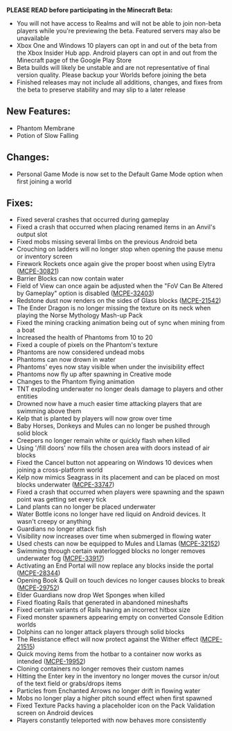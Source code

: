 **PLEASE READ before participating in the Minecraft Beta:**  

-   You will not have access to Realms and will not be able to join non-beta players while you're previewing the beta. Featured servers may also be unavailable
-   Xbox One and Windows 10 players can opt in and out of the beta from the Xbox Insider Hub app. Android players can opt in and out from the Minecraft page of the Google Play Store
-   Beta builds will likely be unstable and are not representative of final version quality. Please backup your Worlds before joining the beta
-   Finished releases may not include all additions, changes, and fixes from the beta to preserve stability and may slip to a later release  
      
    

## **New Features:**

-   Phantom Membrane
-   Potion of Slow Falling  
      
    

## **Changes:**

-   Personal Game Mode is now set to the Default Game Mode option when first joining a world  
      
    

## **Fixes:**

-   Fixed several crashes that occurred during gameplay
-   Fixed a crash that occurred when placing renamed items in an Anvil's output slot
-   Fixed mobs missing several limbs on the previous Android beta
-   Crouching on ladders will no longer stop when opening the pause menu or inventory screen
-   Firework Rockets once again give the proper boost when using Elytra ([MCPE-30821](https://bugs.mojang.com/browse/MCPE-30821))
-   Barrier Blocks can now contain water
-   Field of View can once again be adjusted when the "FoV Can Be Altered by Gameplay" option is disabled ([MCPE-32403](https://bugs.mojang.com/browse/MCPE-32403))
-   Redstone dust now renders on the sides of Glass blocks ([MCPE-21542](https://bugs.mojang.com/browse/MCPE-21542))
-   The Ender Dragon is no longer missing the texture on its neck when playing the Norse Mythology Mash-up Pack
-   Fixed the mining cracking animation being out of sync when mining from a boat
-   Increased the health of Phantoms from 10 to 20
-   Fixed a couple of pixels on the Phantom's texture
-   Phantoms are now considered undead mobs
-   Phantoms can now drown in water
-   Phantoms' eyes now stay visible when under the invisibility effect
-   Phantoms now fly up after spawning in Creative mode
-   Changes to the Phantom flying animation
-   TNT exploding underwater no longer deals damage to players and other entities
-   Drowned now have a much easier time attacking players that are swimming above them
-   Kelp that is planted by players will now grow over time
-   Baby Horses, Donkeys and Mules can no longer be pushed through solid block
-   Creepers no longer remain white or quickly flash when killed
-   Using '/fill doors' now fills the chosen area with doors instead of air blocks
-   Fixed the Cancel button not appearing on Windows 10 devices when joining a cross-platform world
-   Kelp now mimics Seagrass in its placement and can be placed on most blocks underwater ([MCPE-33747](https://bugs.mojang.com/browse/MCPE-33747))
-   Fixed a crash that occurred when players were spawning and the spawn point was getting set every tick
-   Land plants can no longer be placed underwater
-   Water Bottle icons no longer have red liquid on Android devices. It wasn't creepy or anything
-   Guardians no longer attack fish
-   Visibility now increases over time when submerged in flowing water
-   Used chests can now be equipped to Mules and Llamas ([MCPE-32152](https://bugs.mojang.com/browse/MCPE-32152))
-   Swimming through certain waterlogged blocks no longer removes underwater fog ([MCPE-33917](https://bugs.mojang.com/browse/MCPE-33917))
-   Activating an End Portal will now replace any blocks inside the portal ([MCPE-28344](https://bugs.mojang.com/browse/MCPE-28344))
-   Opening Book & Quill on touch devices no longer causes blocks to break ([MCPE-29752](https://bugs.mojang.com/browse/MCPE-29752))
-   Elder Guardians now drop Wet Sponges when killed
-   Fixed floating Rails that generated in abandoned mineshafts
-   Fixed certain variants of Rails having an incorrect hitbox size
-   Fixed monster spawners appearing empty on converted Console Edition worlds
-   Dolphins can no longer attack players through solid blocks
-   The Resistance effect will now protect against the Wither effect ([MCPE-21515](https://bugs.mojang.com/browse/MCPE-21515))
-   Quick moving items from the hotbar to a container now works as intended ([MCPE-19952](https://bugs.mojang.com/browse/MCPE-19952))
-   Cloning containers no longer removes their custom names
-   Hitting the Enter key in the inventory no longer moves the cursor in/out of the text field or grabs/drops items
-   Particles from Enchanted Arrows no longer drift in flowing water
-   Mobs no longer play a higher pitch sound effect when first spawned
-   Fixed Texture Packs having a placeholder icon on the Pack Validation screen on Android devices
-   Players constantly teleported with now behaves more consistently